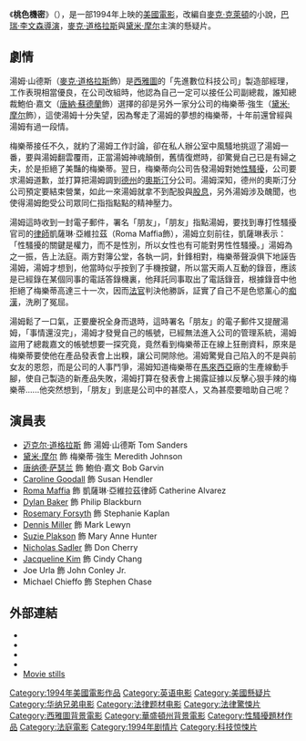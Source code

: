 {{noteTA
|T=zh-hans:叛逆性骚扰;zh-hant:披露;zh-tw:桃色機密; zh-hk:叛逆性騷擾;
|G1=Show
|1=zh-hans:叛逆性骚扰;zh-hant:披露;zh-tw:桃色機密; zh-hk:叛逆性騷擾;
|2=zh-hans:迈克尔·道格拉斯;zh-hant:麥克·道格拉斯;zh-tw:麥克·道格拉斯; zh-hk:米高·德格拉斯;
}}
{{Infobox film
| name = 桃色機密
| original_name = {{lang|en|''Disclosure''}}
| hk_name = 叛逆性騷擾
| tw_name = 桃色機密
| image = Disclosure ver2.jpg
| caption = 影院海報
| director = [[巴瑞·李文森|巴瑞·李文森]]
| producer = [[麥克·克萊頓|麥克·克萊頓]]<br />巴瑞·李文森
| based on = {{basedon|''[[Disclosure_(novel)|Disclosure]]''|迈克尔·克莱顿}}
| writer = Paul Attanasio
| starring = [[迈克尔·道格拉斯|迈克尔·道格拉斯]]<br />[[黛米·摩尔|黛米·摩尔]]<br />[[唐纳德·萨瑟兰|唐纳德·萨瑟兰]]<br />[[Caroline_Goodall|Caroline Goodall]]<br />[[Dennis_Miller|Dennis Miller]]
| music = [[恩尼奥·莫里科内|恩尼奥·莫里科内]]
| cinematography = [[Tony_Pierce-Roberts|Tony Pierce-Roberts]]
| editing = [[Stu_Linder|Stu Linder]]
| distributor = [[华纳兄弟|华纳兄弟]]
| released = {{Film date|1994|12|09}}
| runtime = 129分鐘
| country = 美國
| language = [[英語|英語]]
| budget = $5千5百萬
| gross = $214,015,089
}}
《'''桃色機密'''》（{{lang-en|''Disclosure''}}），是一部1994年上映的[[美國電影|美國電影]]，改編自[[麥克·克萊頓|麥克·克萊頓]]的小說，[[巴瑞·李文森|巴瑞·李文森]][[導演|導演]]，[[麥克·道格拉斯|麥克·道格拉斯]]與[[黛米·摩尔|黛米·摩尔]]主演的懸疑片。

==劇情==
湯姆·山德斯（[[麥克·道格拉斯|麥克·道格拉斯]]飾）是[[西雅圖|西雅圖]]的「先進數位科技公司」製造部經理，工作表現相當優良，在公司改組時，他認為自己一定可以接任公司副總裁，誰知總裁鮑伯·嘉文（[[唐納·蘇德蘭|唐納·蘇德蘭]]飾）選擇的卻是另外一家分公司的梅樂蒂·強生（[[黛米·摩尔|黛米·摩尔]]飾），這使湯姆十分失望，因為奪走了湯姆的夢想的梅樂蒂，十年前還曾經與湯姆有過一段情。

梅樂蒂接任不久，就約了湯姆工作討論，卻在私人辦公室中風騷地挑逗了湯姆一番，要與湯姆翻雲覆雨，正當湯姆神魂顛倒，舊情復燃時，卻驚覺自己已是有婦之夫，於是拒絕了美豔的梅樂蒂。翌日，梅樂蒂向公司告發湯姆對她[[性騷擾|性騷擾]]，公司要求湯姆道歉，並打算把湯姆調到[[德克薩斯州|德州]]的[[奧斯汀|奧斯汀]]分公司。湯姆深知，德州的奧斯汀分公司預定要結束營業，如此一來湯姆就拿不到配股與[[股息|股息]]，另外湯姆涉及醜聞，也使得湯姆飽受公司眾同仁指指點點的精神壓力。

湯姆這時收到一封電子郵件，署名「朋友」，「朋友」指點湯姆，要找到專打性騷擾官司的[[律師|律師]]凱薩琳·亞維拉茲（Roma Maffia飾），湯姆立刻前往，凱薩琳表示：「性騷擾的關鍵是權力，而不是性別，所以女性也有可能對男性性騷擾。」湯姆為之一振，告上法庭。兩方對簿公堂，各執一詞，針鋒相對，梅樂蒂聲淚俱下地誣告湯姆，湯姆才想到，他當時似乎按到了手機按鍵，所以當天兩人互動的錄音，應該是已經錄在某個同事的電話答錄機裏，他拜託同事取出了電話錄音，根據錄音中他拒絕了梅樂蒂高達三十一次，因而[[法官|法官]]判決他勝訴，証實了自己不是色慾薰心的[[痴漢|痴漢]]，洗刷了冤屈。

湯姆鬆了一口氣，正要慶祝全身而退時，這時署名「朋友」的電子郵件又提醒湯姆，「事情還沒完」，湯姆才發覺自己的帳號，已經無法進入公司的管理系統，湯姆盜用了總裁嘉文的帳號想要一探究竟，竟然看到梅樂蒂正在線上狂刪資料，原來是梅樂蒂要使他在產品發表會上出糗，讓公司開除他。湯姆驚覺自己陷入的不是與前女友的恩怨，而是公司的人事鬥爭，湯姆知道梅樂蒂在[[馬來西亞|馬來西亞]]廠的生產線動手腳，使自己製造的新產品失敗，湯姆打算在發表會上揭露証據以反擊心狠手辣的梅樂蒂......他突然想到，「朋友」到底是公司中的甚麼人，又為甚麼要暗助自己呢？

==演員表==
* [[迈克尔·道格拉斯|迈克尔·道格拉斯]] 飾 湯姆·山德斯 Tom Sanders
* [[黛米·摩尔|黛米·摩尔]] 飾 梅樂蒂·強生 Meredith Johnson
* [[唐纳德·萨瑟兰|唐纳德·萨瑟兰]] 飾 鮑伯·嘉文 Bob Garvin
* [[Caroline_Goodall|Caroline Goodall]] 飾 Susan Hendler
* [[Roma_Maffia|Roma Maffia]] 飾 凱薩琳·亞維拉茲律師 Catherine Alvarez
* [[Dylan_Baker|Dylan Baker]] 飾 Philip Blackburn
* [[Rosemary_Forsyth|Rosemary Forsyth]] 飾 Stephanie Kaplan
* [[Dennis_Miller|Dennis Miller]] 飾 Mark Lewyn
* [[Suzie_Plakson|Suzie Plakson]] 飾 Mary Anne Hunter
* [[Nicholas_Sadler|Nicholas Sadler]] 飾 Don Cherry
* [[Jacqueline_Kim|Jacqueline Kim]] 飾 Cindy Chang
* Joe Urla 飾 John Conley Jr.
* Michael Chieffo 飾 Stephen Chase

==外部連結==
{{Wikiquote}}
* {{IMDb title|0109635|Disclosure}}
* {{Rotten-tomatoes|disclosure|Disclosure}}
* {{Mojo title|disclosure|Disclosure}}
* {{Amg movie|133937|Disclosure}}
* [http://film.virtual-history.com/film.php?filmid=1610 Movie stills] {{Wayback|url=http://film.virtual-history.com/film.php?filmid=1610 |date=20090115072316 }}

{{Authority control}}
{{DEFAULTSORT:Disclosure}}
[[Category:1994年美國電影作品|Category:1994年美國電影作品]]
[[Category:英语电影|Category:英语电影]]
[[Category:美國懸疑片|Category:美國懸疑片]]
[[Category:华纳兄弟电影|Category:华纳兄弟电影]]
[[Category:法律题材电影|Category:法律题材电影]]
[[Category:法律驚悚片|Category:法律驚悚片]]
[[Category:西雅圖背景電影|Category:西雅圖背景電影]]
[[Category:華盛頓州背景電影|Category:華盛頓州背景電影]]
[[Category:性騷擾題材作品|Category:性騷擾題材作品]]
[[Category:法庭電影|Category:法庭電影]]
[[Category:1994年剧情片|Category:1994年剧情片]]
[[Category:科技惊悚片|Category:科技惊悚片]]